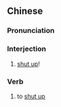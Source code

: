 {{also|收声}}
==Chinese==
{{zh-forms|s=收声}}

===Pronunciation===
{{zh-pron
|c=sau1 seng1
|ca=zh-yue-收聲.ogg
|cat=intj,v
}}

===Interjection===
{{zh-interj}}

# {{lb|zh|Cantonese}} [[shut up]]!

===Verb===
{{zh-verb}}

# {{lb|zh|Cantonese}} to [[shut up]] {{gloss|stop talking}}